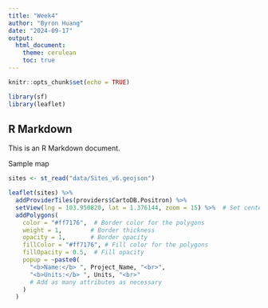 ```yaml
---
title: "Week4"
author: "Byron Huang"
date: "2024-09-17"
output: 
  html_document:
    theme: cerulean
    toc: true
---
```


```r
knitr::opts_chunk$set(echo = TRUE)

library(sf)
library(leaflet)
```

## R Markdown

This is an R Markdown document.

Sample map

```r
sites <- st_read("data/Sites_v6.geojson")

leaflet(sites) %>%
  addProviderTiles(providers$CartoDB.Positron) %>%
  setView(lng = 103.950820, lat = 1.376144, zoom = 15) %>%  # Set center and zoom level
  addPolygons(
    color = "#ff7176",  # Border color for the polygons
    weight = 1,        # Border thickness
    opacity = 1,       # Border opacity
    fillColor = "#ff7176", # Fill color for the polygons
    fillOpacity = 0.5,  # Fill opacity
    popup = ~paste0(
      "<b>Name:</b> ", Project_Name, "<br>",
      "<b>Units:</b> ", Units, "<br>"
      # Add as many attributes as necessary
    )
  )
```
